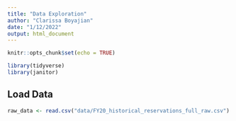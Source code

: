 ```yaml
---
title: "Data Exploration"
author: "Clarissa Boyajian"
date: "1/12/2022"
output: html_document
---
```


```r
knitr::opts_chunk$set(echo = TRUE)

library(tidyverse)
library(janitor)
```

## Load Data  
```r
raw_data <- read.csv("data/FY20_historical_reservations_full_raw.csv")
```
